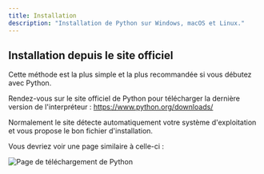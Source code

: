 ```yaml
---
title: Installation
description: "Installation de Python sur Windows, macOS et Linux."
---
```


## Installation depuis le site officiel

Cette méthode est la plus simple et la plus recommandée si vous débutez avec Python.

Rendez-vous sur le site officiel de Python pour télécharger la dernière version de l'interpréteur : https://www.python.org/downloads/

Normalement le site détecte automatiquement votre système d'exploitation et vous propose le bon fichier d'installation.

Vous devriez voir une page similaire à celle-ci :

![Page de téléchargement de Python](/python-download.png)
